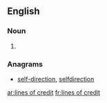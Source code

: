 ==English==

===Noun===
{{head|en}}

# {{plural of|line of credit}}

===Anagrams===
* [[self-direction#English|self-direction]], [[selfdirection#English|selfdirection]]

[[ar:lines of credit]]
[[fr:lines of credit]]